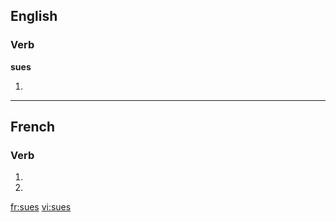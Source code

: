 {{see|sués}}
==English==
===Verb===
'''sues'''
# {{third-person singular of|[[sue]]}}

----
==French==

===Verb===
{{fr-verb-form}}

# {{form of|[[second-person|Second-person]] [[singular]] [[present indicative]]|suer]]|lang=French}}
# {{form of|Second-person singular [[present subjunctive]]|suer |lang=French}}


[[fr:sues]]
[[vi:sues]]